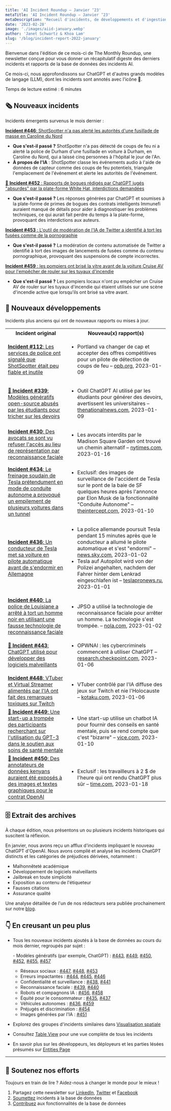 ```yaml
---
title: 'AI Incident Roundup – Janvier ‘23'
metaTitle: 'AI Incident Roundup – Janvier ‘23'
metaDescription: "Recueil d'incidents, de développements et d'ingestion d'IA en janvier 2023, fournissant un récapitulatif digeste des derniers incidents et rapports de l'AIID."
date: '2023-02-28'
image: './images/aiid-january.webp'
author: 'Janet Schwartz & Khoa Lam'
slug: '/blog/incident-report-2022-january'
---
```


Bienvenue dans l'édition de ce mois-ci de The Monthly Roundup, une newsletter conçue pour vous donner un récapitulatif digeste des derniers incidents et rapports de la base de données des incidents AI.

Ce mois-ci, nous approfondissons sur ChatGPT et d'autres grands modèles de langage (LLM), dont les incidents sont annotés avec l'icône 💬.

Temps de lecture estimé : 6 minutes

## 🗞️ Nouveaux incidents

Incidents émergents survenus le mois dernier :

[**Incident #446**: ShotSpotter n'a pas alerté les autorités d'une fusillade de masse en Caroline du Nord](/cite/446)

- **Que s'est-il passé ?** ShotSpotter n'a pas détecté de coups de feu ni a alerté la police de Durham d'une fusillade en voiture à Durham, en Caroline du Nord, qui a laissé cinq personnes à l'hôpital le jour de l'An.
- **À propos de l'IA** : ShotSpotter classe les événements audio à l'aide de données de capteur comme des coups de feu potentiels, triangule l'emplacement de l'événement et alerte les autorités de l'événement.

[💬 **Incident #452** : Rapports de bogues rédigés par ChatGPT jugés "absurdes" par la plate-forme White Hat, interdictions demandées](/cite/452)

- **Que s'est-il passé ?** Les réponses générées par ChatGPT et soumises à la plate-forme de primes de bogues des contrats intelligents Immunefi auraient manqué de détails pour aider à diagnostiquer les problèmes techniques, ce qui aurait fait perdre du temps à la plate-forme, provoquant des interdictions aux auteurs.

[**Incident #453** : L'outil de modération de l'IA de Twitter a identifié à tort les fusées comme de la pornographie](/cite/453)

- **Que s'est-il passé ?** La modération de contenu automatisée de Twitter a identifié à tort des images de lancements de fusées comme du contenu pornographique, provoquant des suspensions de compte incorrectes.

[**Incident #459** : les pompiers ont brisé la vitre avant de la voiture Cruise AV pour l'empêcher de rouler sur les tuyaux d'incendie](/cite/459)

- **Que s'est-il passé ?** Les pompiers locaux n'ont pu empêcher un Cruise AV de rouler sur les tuyaux d'incendie qui étaient utilisés sur une scène d'incendie active que lorsqu'ils ont brisé sa vitre avant.

## 📎 Nouveaux développements

Incidents plus anciens qui ont de nouveaux rapports ou mises à jour.

<table>
 <tr>
  <th align="center">Incident original</th>
  <th align="center">Nouveau(x) rapport(s)</th>
 </tr>
 <tr>
  <td className="align-top border-1 border-gray-200 px-4 py-2">
    <a href="/cite/112"><strong>Incident #112</strong>: Les services de police ont signalé que ShotSpotter était peu fiable et inutile</a>
  </td>
  <td className="align-top border-1 border-gray-200 px-4 py-2">
    <ul>
      <li>Portland va changer de cap et accepter des offres compétitives pour un pilote de détection de coups de feu – <a href="https://www.opb.org/article/2023/01/09/portland-oregon-gun-violence-shooting-detection-vendor-techonology-shotspotter/">opb.org</a>, 2023-01-09</li>
    </ul>
  </td>
 </tr>
 <tr>
  <td className="align-top border-1 border-gray-200 px-4 py-2">
    <a href="/cite/339"><strong>💬 Incident #339</strong>: Modèles génératifs open-source abusés par les étudiants pour tricher sur les devoirs</a>
  </td>
  <td className="align-top border-1 border-gray-200 px-4 py-2">
    <ul>
    <li>Outil ChatGPT AI utilisé par les étudiants pour générer des devoirs, avertissent les universitaires – <a href="https://www.thenationalnews.com/uae/2023/01/09/chatgpt-ai-tool-used-by-students-to-generate-assignments-academics-warn/">thenationalnews.com</a>, 2023-01-09</li>
    </ul>
  </td>
 </tr>
 <tr>
  <td className="align-top border-1 border-gray-200 px-4 py-2">
    <a href="/cite/430"><strong>Incident #430</strong>: Des avocats se sont vu refuser l'accès au lieu de représentation par reconnaissance faciale</a>
  </td>
  <td className="align-top border-1 border-gray-200 px-4 py-2">
    <ul>
    <li>Les avocats interdits par le Madison Square Garden ont trouvé un chemin alternatif – <a href="https://www.nytimes.com/2023/01/16/technology/madison-square-garden-ban-lawyers.html">nytimes.com</a>, 2023-01-16</li>
    </ul>
  </td>
 </tr>
 <tr>
  <td className="align-top border-1 border-gray-200 px-4 py-2"> 
   <a href="/cite/434"><strong>Incident #434</strong>: Le freinage soudain de Tesla prétendument en mode de conduite autonome a provoqué un empilement de plusieurs voitures dans un tunnel</a>
  </td>
  <td className="align-top border-1 border-gray-200 px-4 py-2">
    <ul>
    <li>Exclusif: des images de surveillance de l'accident de Tesla sur le pont de la baie de SF quelques heures après l'annonce par Elon Musk de la fonctionnalité "Conduite Autonome" – <a href="https://theintercept.com/2023/01/10/tesla-crash-footage-autopilot/">theintercept.com</a>, 2023-01-10</li>
    </ul>
  </td>
 </tr>
 <tr>
  <td className="align-top border-1 border-gray-200 px-4 py-2">
    <a href="/cite/436"><strong>Incident #436</strong>: Un conducteur de Tesla met sa voiture en pilote automatique avant de s'endormir en Allemagne</a>
  </td>
  <td className="align-top border-1 border-gray-200 px-4 py-2">
    <ul>
    <li>La police allemande poursuit Tesla pendant 15 minutes après que le conducteur a allumé le pilote automatique et s'est "endormi" – <a href="https://news.sky.com/story/police-in-germany-chase-tesla-for-15-minutes-after-driver-turns-on-autopilot-and-goes-to-sleep-12778306">news.sky.com</a>, 2023-01-02</li>
    <li>Tesla auf Autopilot wird von der Polizei angehalten, nachdem der Fahrer hinter dem Lenkrad eingeschlafen ist – <a href="https://teslapronews.ru/de/tesla-auf-autopilot-wird-von-der-polizei-angehalten-nachdem-der-fahrer-hinter-dem-lenkrad-eingeschlafen-ist/">teslapronews.ru</a>, 2023-01-01</li>
    </ul>
  </td>
 </tr>
 <tr>
  <td className="align-top border-1 border-gray-200 px-4 py-2">
    <a href="/cite/440"><strong>Incident #440</strong>: La police de Louisiane a arrêté à tort un homme noir en utilisant une fausse technologie de reconnaissance faciale</a>
  </td>
  <td className="align-top border-1 border-gray-200 px-4 py-2">
    <ul>
    <li>JPSO a utilisé la technologie de reconnaissance faciale pour arrêter un homme. La technologie s'est trompée. – <a href="https://www.nola.com/news/crime_police/jpso-used-facial-recognition-to-arrest-a-man-it-was-wrong/article_0818361a-8886-11ed-8119-93b98ecccc8d.html">nola.com</a>, 2023-01-02</li>
    </ul>
  </td>
 </tr>
 <tr>
  <td className="align-top border-1 border-gray-200 px-4 py-2">
    <a href="/cite/443"><strong>💬 Incident #443</strong>: ChatGPT utilisé pour développer des logiciels malveillants</a>
  </td>
  <td className="align-top border-1 border-gray-200 px-4 py-2">
    <ul>
    <li>OPWNAI : les cybercriminels commencent à utiliser ChatGPT – <a href="https://research.checkpoint.com/2023/opwnai-cybercriminals-starting-to-use-chatgpt/">research.checkpoint.com</a>, 2023-01-06</li>
    </ul>
  </td>
 </tr>
 <tr>
  <td className="align-top border-1 border-gray-200 px-4 py-2">
    <a href="/cite/448"><strong>Incident #448</strong>: VTuber et Virtual Streamer alimentés par l'IA ont fait des remarques toxiques sur Twitch</a>
  </td>
  <td className="align-top border-1 border-gray-200 px-4 py-2">
    <ul>
    <li>VTuber contrôlé par l'IA diffuse des jeux sur Twitch et nie l'Holocauste – <a href="https://kotaku.com/vtuber-twitch-holocaust-denial-minecraft-ai-chatgpt-1849960527">kotaku.com</a>, 2023-01-06</li>
    </ul>
  </td>
 </tr>
 <tr>
  <td className="align-top border-1 border-gray-200 px-4 py-2">
    <a href="/cite/449"><strong>💬 Incident #449</strong>: Une start-up a trompée des participants recherchant sur l'utilisation du GPT-3 dans le soutien aux soins de santé mentale</a>
  </td>
  <td className="align-top border-1 border-gray-200 px-4 py-2">
    <ul>
    <li>Une start-up utilise un chatbot IA pour fournir des conseils en santé mentale, puis se rend compte que c'est "bizarre" – <a href="https://www.vice.com/en/article/4ax9yw/startup-uses-ai-chatbot-to-provide-mental-health-counseling-and-then-realizes-it-feels-weird">vice.com</a>, 2023-01-10</li>
    </ul>
  </td>
 </tr>
 <tr>
  <td className="align-top border-1 border-gray-200 px-4 py-2">
    <a href="/cite/450"><strong>💬 Incident #450</strong>: Des annotateurs de données kenyans auraient été exposés à des images et textes graphiques pour le contrat OpenAI</a>
  </td>
  <td className="align-top border-1 border-gray-200 px-4 py-2">
    <ul>
    <li>Exclusif : les travailleurs à 2 $ de l'heure qui ont rendu ChatGPT plus sûr – <a href="https://time.com/6247678/openai-chatgpt-kenya-workers/">time.com</a>, 2023-01-18</li>
    </ul>
  </td>
 </tr>
</table>

## 🗄 Extrait des archives

À chaque édition, nous présentons un ou plusieurs incidents historiques qui suscitent la réflexion.

En janvier, nous avons reçu un afflux d'incidents impliquant le nouveau ChatGPT d'OpenAI. Nous avons compilé et analysé les incidents ChatGPT distincts et les catégories de préjudices dérivées, notamment :

- Malhonnêteté académique
- Développement de logiciels malveillants
- Jailbreak en toute simplicité
- Exposition au contenu de l'étiqueteur
- Fausses citations
- Assurance qualité

Une analyse détaillée de l'un de nos rédacteurs sera publiée prochainement sur notre [blog](/blog/).

## 👇 En creusant un peu plus

- Tous les nouveaux incidents ajoutés à la base de données au cours du mois dernier, regroupés par sujet :

   - Modèles génératifs (par exemple, ChatGPT) : [#443](/cite/443), [#449](/cite/449), [#450](/cite/450), [#452](/cite/452 ), [#455](/cite/455), [#457](/cite/457)
   - Réseaux sociaux : [#447](/cite/447), [#448](/cite/448), [#453](/cite/453)
   - Erreurs impactantes : [#444](/cite/444), [#445](/cite/445), [#446](/cite/446)
   - Confidentialité et surveillance : [#438](/cite/438), [#441](/cite/441)
   - Reconnaissance faciale : [#439](/cite/439), [#440](/cite/440)
   - Robots et compagnons IA : [#456](/cite/456), [#458](/cite/458)
   - Équité pour le consommateur : [#435](/cite/435), [#437](/cite/437)
   - Véhicules autonomes : [#436](/cite/436), [#459](/cite/459)
   - Préjugés et discrimination : [#454](/cite/454)
   - Images générées par l'IA : [#451](/cite/451)

- Explorez des groupes d'incidents similaires dans [Visualisation spatiale](/summaries/spatial)
- Consultez [Table View](/apps/incidents) pour une vue complète de tous les incidents
- En savoir plus sur les développeurs, les déployeurs et les parties lésées présumés sur [Entities Page](/entities)

* * *

## 🦾 Soutenez nos efforts

Toujours en train de lire ? Aidez-nous à changer le monde pour le mieux !

1. Partagez cette newsletter sur [LinkedIn](https://www.linkedin.com/company/responsible-ai-collaborative), [Twitter](https://twitter.com/IncidentsDB) et [Facebook](https://www.facebook.com/IncidentsDB)
2. [Soumettez](https://incidentdatabase.ai/apps/submit) incidents à la base de données
3. [Contribuez](https://github.com/responsible-ai-collaborative/aiid) aux fonctionnalités de la base de données

